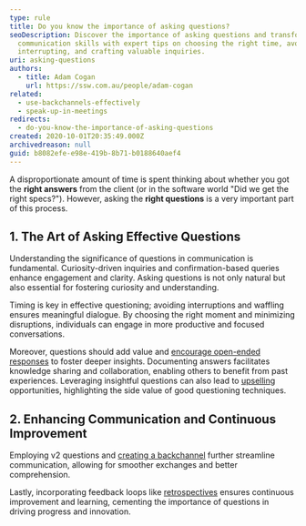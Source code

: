 ```yaml
---
type: rule
title: Do you know the importance of asking questions?
seoDescription: Discover the importance of asking questions and transform your
  communication skills with expert tips on choosing the right time, avoiding
  interrupting, and crafting valuable inquiries.
uri: asking-questions
authors:
  - title: Adam Cogan
    url: https://ssw.com.au/people/adam-cogan
related:
  - use-backchannels-effectively
  - speak-up-in-meetings
redirects:
  - do-you-know-the-importance-of-asking-questions
created: 2020-10-01T20:35:49.000Z
archivedreason: null
guid: b8082efe-e98e-419b-8b71-b0188640aef4
---
```


A disproportionate amount of time is spent thinking about whether you got the **right answers** from the client (or in the software world "Did we get the right specs?"). However, asking the **right questions** is a very important part of this process.
<youtubeEmbed url="https://www.youtube.com/embed/RlADH0sLOmc" description="Video: The importance of asking good questions (10 min)" />

## 1. The Art of **Asking Effective Questions**

Understanding the significance of questions in communication is fundamental. Curiosity-driven inquiries and confirmation-based queries enhance engagement and clarity. Asking questions is not only natural but also essential for fostering curiosity and understanding.

Timing is key in effective questioning; avoiding interruptions and waffling ensures meaningful dialogue. By choosing the right moment and minimizing disruptions, individuals can engage in more productive and focused conversations.

Moreover, questions should add value and [encourage open-ended responses](/ask-open-ended-questions) to foster deeper insights. Documenting answers facilitates knowledge sharing and collaboration, enabling others to benefit from past experiences. Leveraging insightful questions can also lead to [upselling](/upsell) opportunities, highlighting the side value of good questioning techniques.

## 2. Enhancing Communication and Continuous Improvement

Employing v2 questions and [creating a backchannel](/use-backchannels-effectively) further streamline communication, allowing for smoother exchanges and better comprehension.

Lastly, incorporating feedback loops like [retrospectives](/do-you-do-a-retro) ensures continuous improvement and learning, cementing the importance of questions in driving progress and innovation.